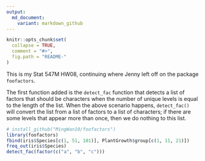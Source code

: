```yaml
---
output:
  md_document:
    variant: markdown_github
---
```


```r
knitr::opts_chunk$set(
  collapse = TRUE,
  comment = "#>",
  fig.path = "README-"
)
```

This is my Stat 547M HW08, continuing where Jenny left off on the package `foofactors`.

The first function added is the `detect_fac` function that detects a list of factors that should be characters when the number of unique levels is equal to the length of the list. When the above scenario happens, `detect_fac()` will convert the list from a list of factors to a list of characters; if there are some levels that appear more than once, then we do nothing to this list.

```r
# install_github("MingWan10/foofactors")
library(foofactors)
fbind(iris$Species[c(1, 51, 101)], PlantGrowth$group[c(1, 11, 21)])
freq_out(iris$Species)
detect_fac(factor(c("a", "b", "c")))
```

